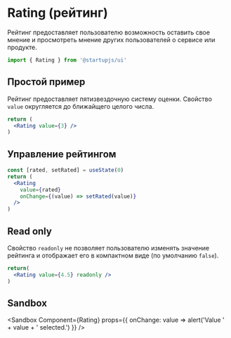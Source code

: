 
# Rating (рейтинг)

Рейтинг предоставляет пользователю возможность оставить свое мнение и просмотреть мнение других пользователей о сервисе или продукте.

```jsx
import { Rating } from '@startupjs/ui'
```

## Простой пример

Рейтинг предоставляет пятизвездочную систему оценки. Свойство `value` округляется до ближайщего целого числа.

```jsx example
return (
  <Rating value={3} />
)
```

## Управление рейтингом

```jsx example
const [rated, setRated] = useState(0)
return (
  <Rating
    value={rated}
    onChange={(value) => setRated(value)}
  />
)
```

## Read only

Свойство `readonly` не позволяет пользователю изменять значение рейтинга и отображает его в компактном виде (по умолчанию `false`).

```jsx example
return(
  <Rating value={4.5} readonly />
)
```

## Sandbox

<Sandbox
  Component={Rating}
  props={{
    onChange: value => alert('Value ' + value + ' selected.')
  }}
/>
